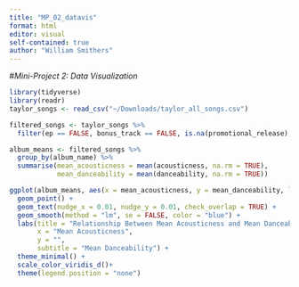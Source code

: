 ```yaml
---
title: "MP_02_datavis"
format: html
editor: visual
self-contained: true
author: "William Smithers"
---
```


#*Mini-Project 2: Data Visualization*


```r
library(tidyverse)
library(readr)
taylor_songs <- read_csv("~/Downloads/taylor_all_songs.csv")
```

```r
filtered_songs <- taylor_songs %>%
  filter(ep == FALSE, bonus_track == FALSE, is.na(promotional_release), is.na(single_release))

album_means <- filtered_songs %>%
  group_by(album_name) %>%
  summarise(mean_acousticness = mean(acousticness, na.rm = TRUE),
            mean_danceability = mean(danceability, na.rm = TRUE))

ggplot(album_means, aes(x = mean_acousticness, y = mean_danceability, label = album_name, color = album_name)) +
  geom_point() +
  geom_text(nudge_x = 0.01, nudge_y = 0.01, check_overlap = TRUE) +
  geom_smooth(method = "lm", se = FALSE, color = "blue") +
  labs(title = "Relationship Between Mean Acousticness and Mean Danceability (Albums)",
       x = "Mean Acousticness",
       y = "",
       subtitle = "Mean Danceability") +
  theme_minimal() +
  scale_color_viridis_d()+
  theme(legend.position = "none")
```

